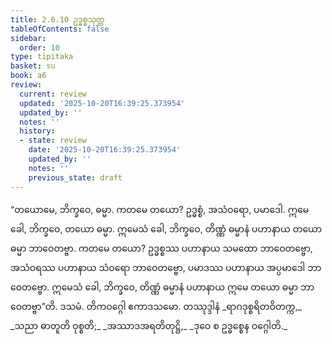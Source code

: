 ```yaml
---
title: 2.6.10 ဥဒ္ဓစ္စသုတ္တ
tableOfContents: false
sidebar:
  order: 10
type: tipitaka
basket: su
book: a6
review:
  current: review
  updated: '2025-10-20T16:39:25.373954'
  updated_by: ''
  notes: ''
  history:
  - state: review
    date: '2025-10-20T16:39:25.373954'
    updated_by: ''
    notes: ''
    previous_state: draft
---
```



<DynamicBreadcrumb />


<ReviewStatus review={frontmatter.review} showDetails={true} />

<HypothesisAnnotation frontmatter={frontmatter} />

<Division number="116" book="a6" e="ch" v="16" p="390">

<Paragraph number="760" book="a6">
“တယောမေ, ဘိက္ခဝေ, ဓမ္မာ. ကတမေ တယော? ဥဒ္ဓစ္စံ, အသံဝရော, ပမာဒေါ. ဣမေ ခေါ, ဘိက္ခဝေ, တယော ဓမ္မာ. ဣမေသံ ခေါ, ဘိက္ခဝေ, တိဏ္ဏံ ဓမ္မာနံ ပဟာနာယ တယော ဓမ္မာ ဘာဝေတဗ္ဗာ. ကတမေ တယော? ဥဒ္ဓစ္စဿ ပဟာနာယ သမထော ဘာဝေတဗ္ဗော, အသံဝရဿ ပဟာနာယ သံဝရော ဘာဝေတဗ္ဗော, ပမာဒဿ ပဟာနာယ အပ္ပမာဒေါ ဘာဝေတဗ္ဗော. ဣမေသံ ခေါ, ဘိက္ခဝေ, တိဏ္ဏံ ဓမ္မာနံ ပဟာနာယ ဣမေ တယော ဓမ္မာ ဘာဝေတဗ္ဗာ”တိ.

</Paragraph>
</Division>

<Paragraph number="761" type="center" book="a6">
ဒသမံ.



</Paragraph>

<Paragraph number="762" type="center" book="a6">
တိကဝဂ္ဂေါ ဧကာဒသမော.



</Paragraph>

<Paragraph number="763" type="center" book="a6">
တဿုဒ္ဒါနံ


</Paragraph>

<Paragraph number="764" type="verses" book="a6">
_ရာဂဒုစ္စရိတဝိတက္က,_  
_သညာ ဓာတူတိ ဝုစ္စတိ;_  
_အဿာဒအရတိတုဋ္ဌိ,_  
_ဒုဝေ စ ဥဒ္ဓစ္စေန ဝဂ္ဂေါတိ._
</Paragraph>